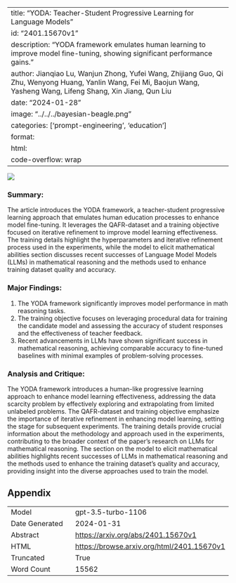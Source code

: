 
---
title: "YODA: Teacher-Student Progressive Learning for Language Models"
id: "2401.15670v1"
description: "YODA framework emulates human learning to improve model fine-tuning, showing significant performance gains."
author: Jianqiao Lu, Wanjun Zhong, Yufei Wang, Zhijiang Guo, Qi Zhu, Wenyong Huang, Yanlin Wang, Fei Mi, Baojun Wang, Yasheng Wang, Lifeng Shang, Xin Jiang, Qun Liu
date: "2024-01-28"
image: "../../../bayesian-beagle.png"
categories: ['prompt-engineering', 'education']
format:
  html:
    code-overflow: wrap
---

![](None)

### Summary:
The article introduces the YODA framework, a teacher-student progressive learning approach that emulates human education processes to enhance model fine-tuning. It leverages the QAFR-dataset and a training objective focused on iterative refinement to improve model learning effectiveness. The training details highlight the hyperparameters and iterative refinement process used in the experiments, while the model to elicit mathematical abilities section discusses recent successes of Language Model Models (LLMs) in mathematical reasoning and the methods used to enhance training dataset quality and accuracy.

### Major Findings:
1. The YODA framework significantly improves model performance in math reasoning tasks.
2. The training objective focuses on leveraging procedural data for training the candidate model and assessing the accuracy of student responses and the effectiveness of teacher feedback.
3. Recent advancements in LLMs have shown significant success in mathematical reasoning, achieving comparable accuracy to fine-tuned baselines with minimal examples of problem-solving processes.

### Analysis and Critique:
The YODA framework introduces a human-like progressive learning approach to enhance model learning effectiveness, addressing the data scarcity problem by effectively exploring and extrapolating from limited unlabeled problems. The QAFR-dataset and training objective emphasize the importance of iterative refinement in enhancing model learning, setting the stage for subsequent experiments. The training details provide crucial information about the methodology and approach used in the experiments, contributing to the broader context of the paper's research on LLMs for mathematical reasoning. The section on the model to elicit mathematical abilities highlights recent successes of LLMs in mathematical reasoning and the methods used to enhance the training dataset's quality and accuracy, providing insight into the diverse approaches used to train the model.

## Appendix

|          |          |
|----------|----------|
| Model     | gpt-3.5-turbo-1106       |
| Date Generated     | 2024-01-31       |
| Abstract | [https://arxiv.org/abs/2401.15670v1](https://arxiv.org/abs/2401.15670v1)        |
| HTML     | [https://browse.arxiv.org/html/2401.15670v1](https://browse.arxiv.org/html/2401.15670v1)       |
| Truncated       | True       |
| Word Count       | 15562       |
